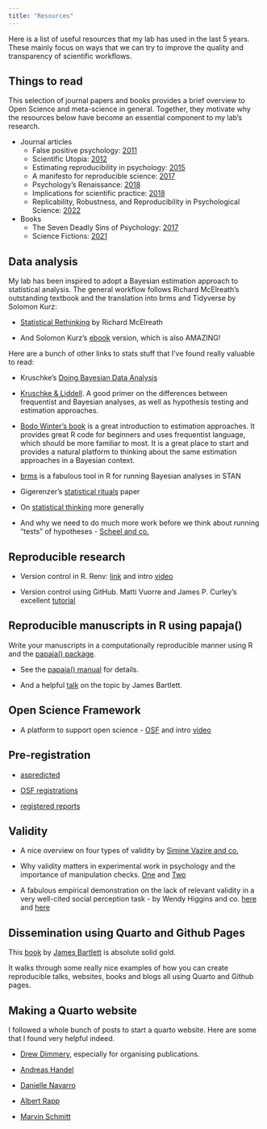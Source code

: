 ```yaml
---
title: "Resources"
---
```


Here is a list of useful resources that my lab has used in the last 5 years. These mainly focus on ways that we can try to improve the quality and transparency of scientific workflows.

## Things to read

This selection of journal papers and books provides a brief overview to Open Science and meta-science in general. Together, they motivate why the resources below have become an essential component to my lab's research.

-   Journal articles
    -   False positive psychology: [2011](https://doi.org/10.1177/0956797611417632)
    -   Scientific Utopia: [2012](http://pps.sagepub.com/cgi/content/abstract/7/6/615)
    -   Estimating reproducibility in psychology: [2015](http://www.sciencemag.org/content/349/6251/aac4716.abstract)
    -   A manifesto for reproducible science: [2017](http://dx.doi.org/10.1038/s41562-016-0021)
    -   Psychology's Renaissance: [2018](https://doi.org/10.1146/annurev-psych-122216-011836)
    -   Implications for scientific practice: [2018](http://journals.sagepub.com/doi/abs/10.1177/1745691617751884)
    -   Replicability, Robustness, and Reproducibility in Psychological Science: [2022](https://www.annualreviews.org/doi/abs/10.1146/annurev-psych-020821-114157)
-   Books
    -   The Seven Deadly Sins of Psychology: [2017](https://www.jstor.org/stable/j.ctvc779w5)
    -   Science Fictions: [2021](https://www.sciencefictions.org/)

## Data analysis

My lab has been inspired to adopt a Bayesian estimation approach to statistical analysis. The general workflow follows Richard McElreath's outstanding textbook and the translation into brms and Tidyverse by Solomon Kurz:

-   [Statistical Rethinking](https://xcelab.net/rm/statistical-rethinking/) by Richard McElreath

-   And Solomon Kurz's [ebook](https://bookdown.org/content/3686/) version, which is also AMAZING!

Here are a bunch of other links to stats stuff that I've found really valuable to read:

-   Kruschke's [Doing Bayesian Data Analysis](https://sites.google.com/site/doingbayesiandataanalysis/)

-   [Kruschke & Liddell](https://link.springer.com/article/10.3758/s13423-016-1221-4). A good primer on the differences between frequentist and Bayesian analyses, as well as hypothesis testing and estimation approaches.

-   [Bodo Winter's book](https://bodowinter.com/books.html) is a great introduction to estimation approaches. It provides great R code for beginners and uses frequentist language, which should be more familiar to most. It is a great place to start and provides a natural platform to thinking about the same estimation approaches in a Bayesian context.

-   [brms](https://paul-buerkner.github.io/brms/) is a fabulous tool in R for running Bayesian analyses in STAN

-   Gigerenzer's [statistical rituals](https://journals.sagepub.com/doi/10.1177/2515245918771329) paper

-   On [statistical thinking](https://www.tandfonline.com/doi/full/10.1080/00031305.2018.1518264) more generally

-   And why we need to do much more work before we think about running "tests" of hypotheses - [Scheel and co.](https://journals.sagepub.com/doi/10.1177/1745691620966795)

## Reproducible research

-   Version control in R. Renv: [link](https://rstudio.github.io/renv/articles/renv.html) and intro [video](https://www.youtube.com/watch?v=yjlEbIDevOs)

-   Version control using GitHub. Matti Vuorre and James P. Curley's excellent [tutorial](https://journals.sagepub.com/doi/full/10.1177/2515245918754826)

## Reproducible manuscripts in R using papaja()

Write your manuscripts in a computationally reproducible manner using R and the [papaja() package](https://github.com/crsh/papaja).

- See the [papaja() manual](https://frederikaust.com/papaja_man/) for details.

- And a helpful [talk](https://bartlettje.github.io/papaja_demo/papaja_slides.html#/title-slide) on the topic by James Bartlett.

## Open Science Framework

-   A platform to support open science - [OSF](https://osf.io/) and intro [video](https://www.youtube.com/watch?v=X07mBq2tnMg&t=11s)

## Pre-registration

-   [aspredicted](https://aspredicted.org/)

-   [OSF registrations](https://help.osf.io/article/330-welcome-to-registrations)

-   [registered reports](https://www.cos.io/initiatives/registered-reports)

## Validity

-   A nice overview on four types of validity by [Simine Vazire and co.](https://journals.sagepub.com/doi/abs/10.1177/09637214211067779?journalCode=cdpa)

-   Why validity matters in experimental work in psychology and the importance of manipulation checks. [One](https://doi.org/10.1177/1745691620950684) and [Two](https://doi.org/10.1177/1745691620970602)

-   A fabulous empirical demonstration on the lack of relevant validity in a very well-cited social perception task - by Wendy Higgins and co. [here](https://doi.org/10.1177/10731911221124342) and [here](https://www.sciencedirect.com/science/article/pii/S014976342300057X)

## Dissemination using Quarto and Github Pages

This [book](https://bartlettje.github.io/dissemination_quarto/) by [James Bartlett](https://bartlettje.github.io/aboutme/) is absolute solid gold. 

It walks through some really nice examples of how you can create reproducible talks, websites, books and blogs all using Quarto and Github pages.

## Making a Quarto website

I followed a whole bunch of posts to start a quarto website. Here are some that I found very helpful indeed.

-   [Drew Dimmery](https://ddimmery.com/posts/quarto-website/), especially for organising publications.

-   [Andreas Handel](https://www.andreashandel.com/posts/2022-10-01-hugo-to-quarto-migration/)

-   [Danielle Navarro](https://blog.djnavarro.net/posts/2022-04-20_porting-to-quarto/)

-   [Albert Rapp](https://albert-rapp.de/posts/13_quarto_blog_writing_guide/13_quarto_blog_writing_guide.html)

-   [Marvin Schmitt](https://www.marvinschmitt.com/blog/website-tutorial-quarto/)
